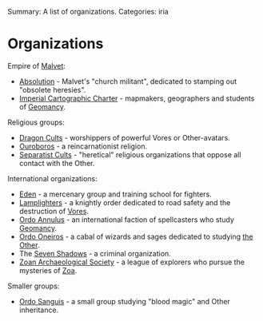 Summary: A list of organizations.
Categories: iria

= Organizations =

Empire of [[Malvet]]:

* [[Absolution]] - Malvet's "church militant", dedicated to stamping out "obsolete heresies".
* [[Imperial Cartographic Charter]] - mapmakers, geographers and students of [[Geomancy]].

Religious groups:

* [[Dragon Cults]] - worshippers of powerful Vores or Other-avatars.
* [[Ouroboros]] - a reincarnationist religion.
* [[Separatist Cults]] - "heretical" religious organizations that oppose all contact with the Other.

International organizations:

* [[Eden]] - a mercenary group and training school for fighters.
* [[Lamplighters]] - a knightly order dedicated to road safety and the destruction of [[Vores]].
* [[Ordo Annulus]] - an international faction of spellcasters who study [[Geomancy]].
* [[Ordo Oneiros]] - a cabal of wizards and sages dedicated to studying [[The Other|the Other]].
* The [[Seven Shadows]] - a criminal organization.
* [[Zoan Archaeological Society]] - a league of explorers who pursue the mysteries of [[Zoa]].

Smaller groups:

* [[Ordo Sanguis]] - a small group studying "blood magic" and Other inheritance.
